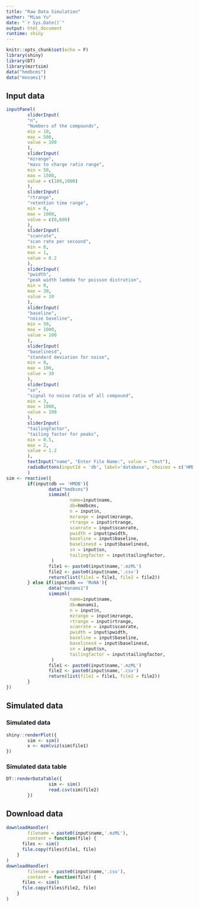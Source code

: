 ```yaml
---
title: "Raw Data Simulation"
author: "Miao Yu"
date: "`r Sys.Date()`"
output: html_document
runtime: shiny
---
```


```r
knitr::opts_chunk$set(echo = F)
library(shiny)
library(DT)
library(mzrtsim)
data("hmdbcms")
data("monams1")
```

## Input data

```r
inputPanel(
        sliderInput(
        "n",
        "Numbers of the compounds",
        min = 10,
        max = 500,
        value = 100
        ),
        sliderInput(
        "mzrange",
        "mass to charge ratio range",
        min = 50,
        max = 1500,
        value = c(100,1000)
        ),
        sliderInput(
        "rtrange",
        "retention time range",
        min = 0,
        max = 1000,
        value = c(0,600)
        ),
        sliderInput(
        "scanrate",
        "scan rate per secound",
        min = 0,
        max = 1,
        value = 0.2
        ),
        sliderInput(
        "pwidth",
        "peak width lambda for poisson distrution",
        min = 0,
        max = 30,
        value = 10
        ),
        sliderInput(
        "baseline",
        "noise baseline",
        min = 50,
        max = 1000,
        value = 100
        ),
        sliderInput(
        "baselinesd",
        "standard deviation for noise",
        min = 0,
        max = 100,
        value = 30
        ),
        sliderInput(
        "sn",
        "signal to noise ratio of all compound",
        min = 3,
        max = 1000,
        value = 100
        ),
        sliderInput(
        "tailingfactor",
        "tailing factor for peaks",
        min = 0.5,
        max = 2,
        value = 1.2
        ),
        textInput("name", "Enter File Name:", value = "test"),
        radioButtons(inputId = 'db', label='database', choices = c('HMDB','MoNA'), selected = 'MoNA')
        )
sim <- reactive({
        if(input$db == 'HMDB'){
                data("hmdbcms")
                simmzml(
                        name=input$name,
                        db=hmdbcms,
                        n = input$n,
                        mzrange = input$mzrange,
                        rtrange = input$rtrange,
                        scanrate = input$scanrate,
                        pwidth = input$pwidth,
                        baseline = input$baseline,
                        baselinesd = input$baselinesd,
                        sn = input$sn,
                        tailingfactor = input$tailingfactor,
                 )
                file1 <- paste0(input$name,'.mzML')
                file2 <- paste0(input$name,'.csv')
                return(list(file1 = file1, file2 = file2))
        } else if(input$db == 'MoNA'){
                data("monams1")
                simmzml(
                        name=input$name,
                        db=monams1,
                        n = input$n,
                        mzrange = input$mzrange,
                        rtrange = input$rtrange,
                        scanrate = input$scanrate,
                        pwidth = input$pwidth,
                        baseline = input$baseline,
                        baselinesd = input$baselinesd,
                        sn = input$sn,
                        tailingfactor = input$tailingfactor,
                 )
                file1 <- paste0(input$name,'.mzML')
                file2 <- paste0(input$name,'.csv')
                return(list(file1 = file1, file2 = file2))
        }
})
```

## Simulated data

### Simulated data

```r
shiny::renderPlot({
        sim <- sim()
        x <- mzmlviz(sim$file1)
})
```


### Simulated data table

```r
DT::renderDataTable({
                sim <- sim()
                read.csv(sim$file2)
        })
```

## Download data

```r
downloadHandler(
        filename = paste0(input$name,'.mzML'),
        content = function(file) {
      files <- sim()
      file.copy(files$file1, file)
    }
)
downloadHandler(
        filename = paste0(input$name,'.csv'),
        content = function(file) {
      files <- sim()
      file.copy(files$file2, file)
    }
)
```

